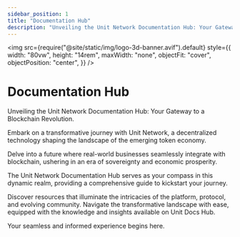 ```yaml
---
sidebar_position: 1
title: "Documentation Hub"
description: "Unveiling the Unit Network Documentation Hub: Your Gateway to a Blockchain Revolution."
---
```


<img
  src={require("@site/static/img/logo-3d-banner.avif").default}
  style={{
    width: "80vw",
    height: "14rem",
    maxWidth: "none",
    objectFit: "cover",
    objectPosition: "center",
  }}
/>

# Documentation Hub

Unveiling the Unit Network Documentation Hub: Your Gateway to a Blockchain Revolution.

Embark on a transformative journey with Unit Network, a decentralized technology shaping the landscape of the emerging token economy.

Delve into a future where real-world businesses seamlessly integrate with blockchain, ushering in an era of sovereignty and economic prosperity.

The Unit Network Documentation Hub serves as your compass in this dynamic realm, providing a comprehensive guide to kickstart your journey.

Discover resources that illuminate the intricacies of the platform, protocol, and evolving community. Navigate the transformative landscape with ease, equipped with the knowledge and insights available on Unit Docs Hub.

Your seamless and informed experience begins here.
